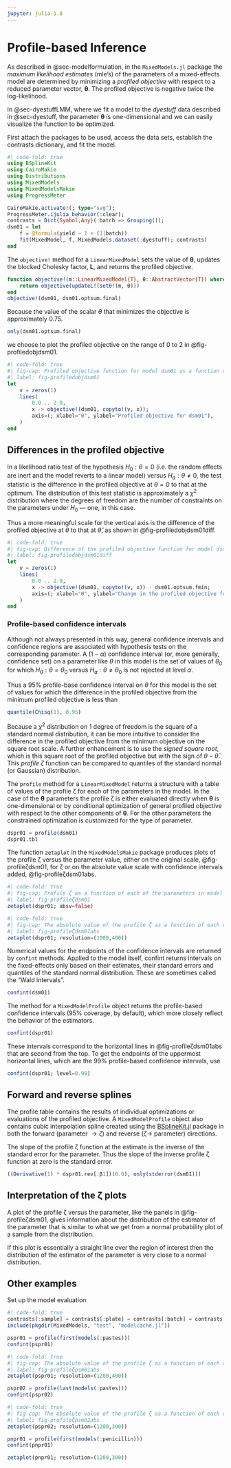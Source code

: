 ```yaml
---
jupyter: julia-1.8
---
```


\newcommand\bbL{{\mathbf{L}}}
\newcommand\bbbeta{{\boldsymbol{\beta}}}
\newcommand\bbtheta{{\boldsymbol{\theta}}}

# Profile-based Inference {#sec-profiling}

As described in @sec-modelformulation, in the `MixedModels.jl` package the *maximum likelihood estimates* (mle's) of the parameters of a mixed-effects model are determined by minimizing a *profiled objective* with respect to a reduced parameter vector, $\bbtheta$.
The profiled objective is negative twice the log-likelihood.

In @sec-dyestuffLMM, where we fit a model to the *dyestuff* data described in @sec-dyestuff, the parameter $\bbtheta$ is one-dimensional and we can easily visualize the function to be optimized.

First attach the packages to be used, access the data sets, establish the contrasts dictionary, and fit the model.

```julia
#| code-fold: true
using BSplineKit
using CairoMakie
using Distributions
using MixedModels
using MixedModelsMakie
using ProgressMeter

CairoMakie.activate!(; type="svg");
ProgressMeter.ijulia_behavior(:clear);
contrasts = Dict{Symbol,Any}(:batch => Grouping());
dsm01 = let
    f = @formula(yield ~ 1 + (1|batch))
    fit(MixedModel, f, MixedModels.dataset(:dyestuff); contrasts)
end
```

The `objective!` method for a `LinearMixedModel` sets the value of $\bbtheta$, updates the blocked Cholesky factor, $\bbL$, and returns the profiled objective.

```julia
function objective!(m::LinearMixedModel{T}, θ::AbstractVector{T}) where {T}
    return objective(updateL!(setθ!(m, θ)))
end
objective!(dsm01, dsm01.optsum.final)
```

Because the value of the scalar $\theta$ that minimizes the objective is approximately 0.75.

```julia
only(dsm01.optsum.final)
```

we choose to plot the profiled objective on the range of 0 to 2 in @fig-profiledobjdsm01.

```julia
#| code-fold: true
#| fig-cap: Profiled objective function for model dsm01 as a function of the scalar parameter θ
#| label: fig-profiledobjdsm01
let
    v = zeros(1)
    lines(
        0.0 .. 2.0,
        x -> objective!(dsm01, copyto!(v, x));
        axis=(; xlabel="θ", ylabel="Profiled objective for dsm01"),
    )
end
```

## Differences in the profiled objective

In a likelihood ratio test of the hypothesis $H_0: \theta = 0$ (i.e. the random effects are inert and the model reverts to a linear model) versus $H_a: \theta\ne0$, the test statistic is the difference in the profiled objective at $\theta=0$ to that at the optimum.
The distribution of this test statistic is approximately a $\chi^2$ distribution where the degrees of freedom are the number of constraints on the parameters under $H_0$ --- one, in this case.

Thus a more meaningful scale for the vertical axis is the difference of the profiled objective at $\theta$ to that at $\hat\theta$, as shown in @fig-profiledobjdsm01diff.

```julia
#| code-fold: true
#| fig-cap: Difference of the profiled objective function for model dsm01 from that at the optimal θ.
#| label: fig-profiledobjdsm01diff
let
    v = zeros(1)
    lines(
        0.0 .. 2.0,
        x -> objective!(dsm01, copyto!(v, x)) - dsm01.optsum.fmin;
        axis=(; xlabel="θ", ylabel="Change in the profiled objective for dsm01"),
    )
end
```

### Profile-based confidence intervals

Although not always presented in this way, general confidence intervals and confidence regions are associated with hypothesis tests on the corresponding parameter.
A $(1- \alpha)$ confidence interval (or, more generally, confidence set) on a parameter like $\theta$ in this model is the set of values of $\theta_0$ for which $H_0: \theta = \theta_0$ versus $H_a: \theta \ne \theta_0$ is not rejected at level $\alpha$.

Thus a 95% profile-base confidence interval on $\theta$ for this model is the set of values for which the difference in the profiled objective from the minimum profiled objective is less than

```julia
quantile(Chisq(1), 0.95)
```

Because a $\chi^2$ distribution on 1 degree of freedom is the square of a standard normal distribution, it can be more intuitive to consider the difference in the profiled objective from the minimum objective on the square root scale.
A further enhancement is to use the *signed square root*, which is this square root of the profiled objective but with the sign of $\theta-\hat\theta$.
This *profile ζ* function can be compared to quantiles of the standard normal (or Gaussian) distribution.

The `profile` method for a `LinearMixedModel` returns a structure with a table of values of the profile ζ for each of the parameters in the model.
In the case of the $\bbtheta$ parameters the profile ζ is either evaluated directly when $\bbtheta$ is one-dimensional or by conditional optimization of general profiled objective with respect to the other components of $\bbtheta$.
For the other parameters the constrained optimization is customized for the type of parameter.


```julia
dspr01 = profile(dsm01)
dspr01.tbl
```

The function `zetaplot` in the `MixedModelsMakie` package produces plots of the profile ζ versus the parameter value, either on the original scale, @fig-profileζdsm01, for ζ or on the absolute value scale with confidence intervals added, @fig-profileζdsm01abs.

```julia
#| code-fold: true
#| fig-cap: Profile ζ as a function of each of the parameters in model dsm01
#| label: fig-profileζdsm01
zetaplot(dspr01; absv=false)
```


```julia
#| code-fold: true
#| fig-cap: The absolute value of the profile ζ as a function of each of the parameters in model dsm01.  The horizontal lines are confidence intervals with nominal 50%, 80%, 90%, 95% and 99% coverage.
#| label: fig-profileζdsm01abs
zetaplot(dspr01; resolution=(1000,400))
```

Numerical values for the endpoints of the confidence intervals are returned by `confint` methods.
Applied to the model itself, confint returns intervals on the fixed-effects only based on their estimates, their standard errors and quantiles of the standard normal distribution.
These are sometimes called the "Wald intervals".

```julia
confint(dsm01)
```

The method for a `MixedModelProfile` object returns the profile-based confidence intervals (95% coverage, by default), which more closely reflect the behavior of the estimators.

```julia
confint(dspr01)
```

These intervals correspond to the horizontal lines in @fig-profileζdsm01abs that are second from the top.
To get the endpoints of the uppermost horizontal lines, which are the 99% profile-based confidence intervals, use

```julia
confint(dspr01; level=0.99)
```

## Forward and reverse splines

The profile table contains the results of individual optimizations or evaluations of the profiled objective.
A `MixedModelProfile` object also contains cubic interpolation spline created using the [BSplineKit.jl](https://github.com/jipolanco/BSplineKit.jl) package
in both the forward (parameter $\rightarrow\zeta$) and reverse ($\zeta\rightarrow$ parameter) directions.

The slope of the profile ζ function at the estimate is the inverse of the standard error for the parameter.
Thus the slope of the inverse profile ζ function at zero is the standard error.

```julia
((Derivative(1) * dspr01.rev[:β1])(0.0), only(stderror(dsm01)))
```

## Interpretation of the ζ plots

A plot of the profile ζ versus the parameter, like the panels in @fig-profileζdsm01, gives information about the distribution of the estimator of the parameter that is similar to what we get from a normal probability plot of a sample from the distribution.

If this plot is essentially a straight line over the region of interest then the distribution of the estimator of the parameter is very close to a normal distribution.

## Other examples

Set up the model evaluation
```julia
#| code-fold: true
contrasts[:sample] = contrasts[:plate] = contrasts[:batch] = contrasts[:cask] = Grouping()
include(pkgdir(MixedModels, "test", "modelcache.jl"))
```
```julia
pspr01 = profile(first(models(:pastes)))
confint(pspr01)
```

```julia
#| code-fold: true
#| fig-cap: The absolute value of the profile ζ as a function of each of the parameters in model psm01.  The horizontal lines are confidence intervals with nominal 50%, 80%, 90%, 95% and 99% coverage.
#| label: fig-profileζpsm01abs
zetaplot(pspr01; resolution=(1200,400))
```

```julia
pspr02 = profile(last(models(:pastes)))
confint(pspr02)
```

```julia
#| code-fold: true
#| fig-cap: The absolute value of the profile ζ as a function of each of the parameters in model psm02.  The horizontal lines are confidence intervals with nominal 50%, 80%, 90%, 95% and 99% coverage.
#| label: fig-profileζpsm02abs
zetaplot(pspr02; resolution=(1200,300))
```

```julia
pnpr01 = profile(first(models(:penicillin)))
confint(pnpr01)
```

```julia
zetaplot(pnpr01; resolution=(1200,300))
```
